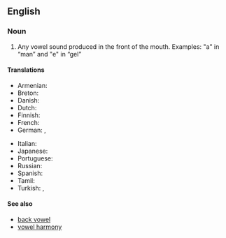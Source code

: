 ==English==
{{wikipedia}}

===Noun===
{{en-noun}}

# {{lb|en|phonetics}} Any vowel sound produced in the front of the mouth. Examples: "a" in “man” and "e" in “gel”

====Translations====
{{trans-top|Any vowel sound produced in the front of the mouth}}
* Armenian: {{t|hy|առաջնային շարքի ձայնավոր|sc=Armn}}
* Breton: {{t|br|vogalenn a-raok}}
* Danish: {{t|da|fortungevokal|c}}
* Dutch: {{t+|nl|voorklinker}}
* Finnish: {{t+|fi|etuvokaali}}
* French: {{t+|fr|voyelle antérieure|f}}
* German: {{t|de|Vorderzungenvokal|m}}, {{t|de|vorderer Vokal|m}}
{{trans-mid}}
* Italian: {{t|it|vocale anteriore|f}}
* Japanese: {{t|ja|前舌母音|tr=maejitaboin|sc=Jpan}}
* Portuguese: {{t|pt|vogal anterior|f}}
* Russian: {{t|ru|гла́сный пере́днего ря́да}}
* Spanish: {{t|es|vocal anterior|m}}
* Tamil: {{t|ta|முன்னுயிர்|sc=Taml}}
* Turkish: {{t+|tr|ince ünlü}}, {{t|tr|ince sesli}}
{{trans-bottom}}

====See also====
* [[back vowel]]
* [[vowel harmony]]